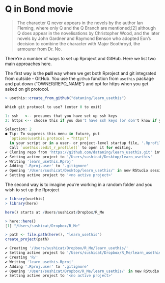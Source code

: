 # Q in Bond movie

> The character Q never appears in the novels by the author Ian Fleming, where only Q and the Q Branch are mentioned;[2] although Q does appear in the novelisations by Christopher Wood, and the later novels by John Gardner and Raymond Benson who adopted Eon's decision to combine the character with Major Boothroyd, the armourer from Dr. No.

There're a number of ways to set up Rproject and GitHub. Here we list two main approaches here. 

The first way is the __pull__ way where we get both Rproject and git integrated from outside - GitHub. You use the `github` function from `usethis` package and put down ("OWNER/REPO_NAME") and opt for https when you get asked on git protocol. 
```r
> usethis::create_from_github("dataning/learn_usethis")

Which git protocol to use? (enter 0 to exit) 

1: ssh   <-- presumes that you have set up ssh keys
2: https <-- choose this if you don't have ssh keys (or don't know if you do)

Selection: 2
● Tip: To suppress this menu in future, put
  `options(usethis.protocol = "https")`
  in your script or in a user- or project-level startup file, '.Rprofile'.
  Call `usethis::edit_r_profile()` to open it for editing.
✔ Cloning repo from 'https://github.com/dataning/learn_usethis.git' into '/Users/sushicat/Desktop/learn_usethis'
✔ Setting active project to '/Users/sushicat/Desktop/learn_usethis'
✔ Writing 'learn_usethis.Rproj'
✔ Adding '.Rproj.user' to '.gitignore'
✔ Opening '/Users/sushicat/Desktop/learn_usethis/' in new RStudio session
✔ Setting active project to '<no active project>'
```

The second way is to imagine you're working in a random folder and you wish to set up the Rproject 
```r
> library(usethis)
> library(here)

here() starts at /Users/sushicat/Dropbox/R_Me
```

```r
> here::here()
[1] "/Users/sushicat/Dropbox/R_Me"
```

```r
> path <- file.path(here(), "learn_usethis")
create_project(path)

✔ Creating '/Users/sushicat/Dropbox/R_Me/learn_usethis/'
✔ Setting active project to '/Users/sushicat/Dropbox/R_Me/learn_usethis'
✔ Creating 'R/'
✔ Writing 'learn_usethis.Rproj'
✔ Adding '.Rproj.user' to '.gitignore'
✔ Opening '/Users/sushicat/Dropbox/R_Me/learn_usethis/' in new RStudio session
✔ Setting active project to '<no active project>'
```

